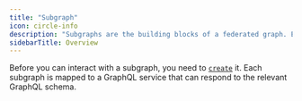 ```yaml
---
title: "Subgraph"
icon: circle-info
description: "Subgraphs are the building blocks of a federated graph. Each subgraph in a Federated GrapQL Architecture is responsible for defining its own part of the schema and handling the corresponding queries."
sidebarTitle: Overview
---
```


Before you can interact with a subgraph, you need to [`create`](/cli/subgraph/create) it. Each subgraph is mapped to a GraphQL service that can respond to the relevant GraphQL schema.

